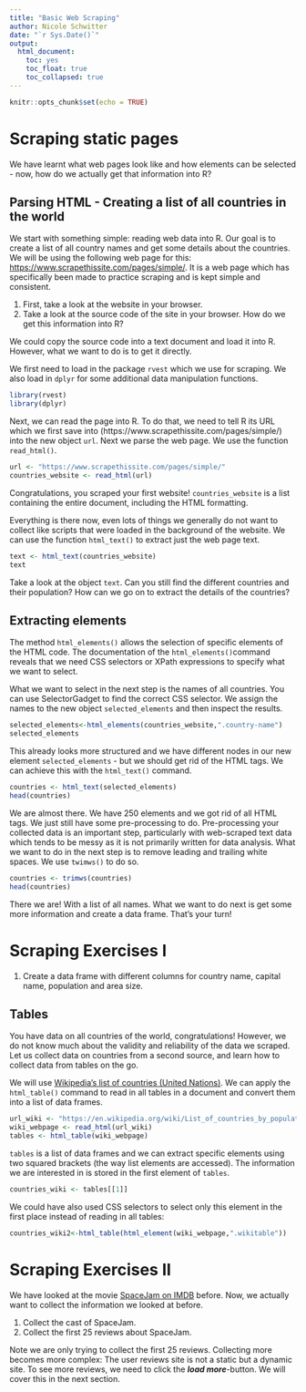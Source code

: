 ```yaml
---
title: "Basic Web Scraping"
author: Nicole Schwitter
date: "`r Sys.Date()`"
output: 
  html_document:
    toc: yes
    toc_float: true
    toc_collapsed: true
---
```


```r
knitr::opts_chunk$set(echo = TRUE)
```

# Scraping static pages
We have learnt what web pages look like and how elements can be selected - now, how do we actually get that information into R?

## Parsing HTML - Creating a list of all countries in the world

We start with something simple: reading web data into R. Our goal is to create a list of all country names and get some details about the countries. We will be using the following web page for this: [https://www.scrapethissite.com/pages/simple/](https://www.scrapethissite.com/pages/simple/). It is a web page which has specifically been made to practice scraping and is kept simple and consistent.  

1. First, take a look at the website in your browser. 
2. Take a look at the source code of the site in your browser. How do we get this information into R?

We could copy the source code into a text document and load it into R. However, what we want to do is to get it directly.

We first need to load in the package `rvest` which we use for scraping. We also load in `dplyr` for some additional data manipulation functions.

```r
library(rvest)
library(dplyr)
```

Next, we can read the page into R. To do that, we need to tell R its URL which we first save into (https://www.scrapethissite.com/pages/simple/) into the new object `url`. Next we parse the web page. We use the function `read_html()`.

```r
url <- "https://www.scrapethissite.com/pages/simple/"
countries_website <- read_html(url)
```


Congratulations, you scraped your first website! `countries_website` is a list containing the entire document, including the HTML formatting.

Everything is there now, even lots of things we generally do not want to collect like scripts that were loaded in the background of the website. We can use the function `html_text()` to extract just the web page text.

```r
text <- html_text(countries_website)
text
```

Take a look at the object `text`. Can you still find the different countries and their population? How can we go on to extract the details of the countries?


## Extracting elements
The  method `html_elements()` allows the selection of specific elements of the HTML code. The documentation of the `html_elements()`command reveals that we need CSS selectors or XPath expressions to specify what we want to select. 

What we want to select in the next step is the names of all countries. You can use SelectorGadget to find the correct CSS selector. We assign the names to the new object `selected_elements` and then inspect the results.

```r
selected_elements<-html_elements(countries_website,".country-name")
selected_elements
```

This already looks more structured and we have different nodes in our new element `selected_elements` - but we should get rid of the HTML tags. We can achieve this with the `html_text()` command.

```r
countries <- html_text(selected_elements)
head(countries)
```


We are almost there. We have 250 elements and we got rid of all HTML tags. We just still have some pre-processing to do. Pre-processing your collected data is an important step, particularly with web-scraped text data which tends to be messy as it is not primarily written for data analysis. What we want to do in the next step is to remove leading and trailing white spaces.  We use `twimws()` to do so. 

```r
countries <- trimws(countries)
head(countries)
```

There we are! With a list of all names. What we want to do next is get some more information and create a data frame. That's your turn!


# Scraping Exercises I
1. Create a data frame with different columns for country name, capital name, population and  area size. 


## Tables

You have data on all countries of the world, congratulations! However, we do not know much about the validity and reliability of the data we scraped. Let us collect data on countries from a second source, and learn how to collect data from tables on the go. 

We will use [Wikipedia's list of countries (United Nations)](https://en.wikipedia.org/wiki/List_of_countries_by_population_(United_Nations)). We can apply the `html_table()` command to read in all tables in a document and convert them into a list of data frames. 


```r
url_wiki <- "https://en.wikipedia.org/wiki/List_of_countries_by_population_(United_Nations)"
wiki_webpage <- read_html(url_wiki)
tables <- html_table(wiki_webpage)
```

`tables` is a list of data frames and we can extract specific elements using two squared brackets (the way list elements are accessed). The information we are interested in is stored in the first element of `tables`. 


```r
countries_wiki <- tables[[1]]
```

We could have also used CSS selectors to select only this element in the first place instead of reading in all tables:

```r
countries_wiki2<-html_table(html_element(wiki_webpage,".wikitable"))
```



# Scraping Exercises II 
We have looked at the movie [SpaceJam on IMDB](https://www.imdb.com/title/tt0117705/) before. Now, we actually want to collect the information we looked at before.

1. Collect the cast of SpaceJam.
2. Collect the first 25 reviews about SpaceJam. 

Note we are only trying to collect the first 25 reviews. Collecting more becomes more complex: The user reviews site is not a static but a dynamic site. To see more reviews, we need to click the ***load more***-button. We will cover this in the next section. 



